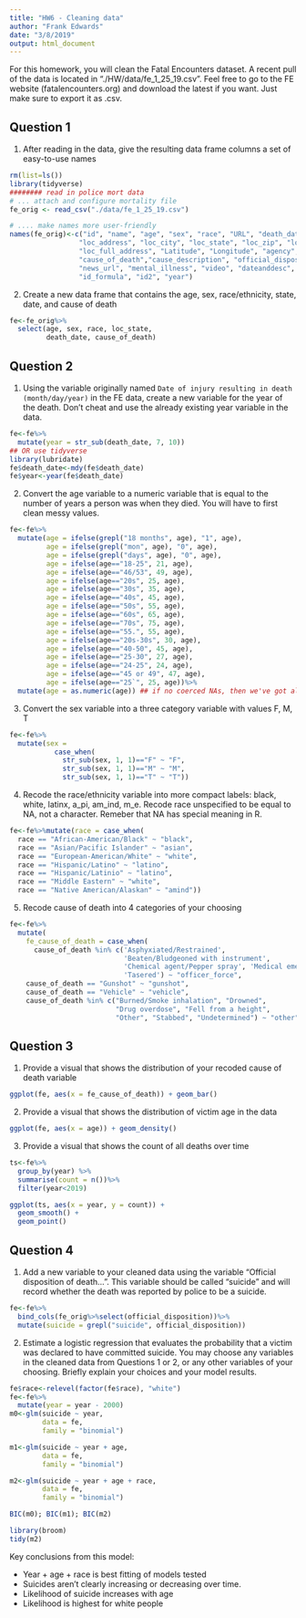 ```yaml
---
title: "HW6 - Cleaning data"
author: "Frank Edwards"
date: "3/8/2019"
output: html_document
---
```


For this homework, you will clean the Fatal Encounters dataset. A recent pull of the data is located in "./HW/data/fe_1_25_19.csv". Feel free to go to the FE website (fatalencounters.org) and download the latest if you want. Just make sure to export it as .csv.

## Question 1

1. After reading in the data, give the resulting data frame columns a set of easy-to-use names

```r
rm(list=ls())
library(tidyverse)
######## read in police mort data
# ... attach and configure mortality file
fe_orig <- read_csv("./data/fe_1_25_19.csv")

# .... make names more user-friendly
names(fe_orig)<-c("id", "name", "age", "sex", "race", "URL", "death_date", 
                 "loc_address", "loc_city", "loc_state", "loc_zip", "loc_county", 
                 "loc_full_address", "Latitude", "Longitude", "agency", 
                 "cause_of_death","cause_description", "official_disposition", 
                 "news_url", "mental_illness", "video", "dateanddesc", 
                 "id_formula", "id2", "year")
```

2. Create a new data frame that contains the age, sex, race/ethnicity, state, date, and cause of death

```r
fe<-fe_orig%>%
  select(age, sex, race, loc_state, 
         death_date, cause_of_death)
```


## Question 2

1. Using the variable originally named `Date of injury resulting in death (month/day/year)` in the FE data, create a new variable for the year of the death. Don't cheat and use the already existing year variable in the data. 

```r
fe<-fe%>%
  mutate(year = str_sub(death_date, 7, 10))
## OR use tidyverse
library(lubridate)
fe$death_date<-mdy(fe$death_date)
fe$year<-year(fe$death_date)
```


2. Convert the age variable to a numeric variable that is equal to the number of years a person was when they died. You will have to first clean messy values.

```r
fe<-fe%>%
  mutate(age = ifelse(grepl("18 months", age), "1", age),
         age = ifelse(grepl("mon", age), "0", age),
         age = ifelse(grepl("days", age), "0", age),
         age = ifelse(age=="18-25", 21, age),
         age = ifelse(age=="46/53", 49, age),
         age = ifelse(age=="20s", 25, age),
         age = ifelse(age=="30s", 35, age),
         age = ifelse(age=="40s", 45, age),
         age = ifelse(age=="50s", 55, age),
         age = ifelse(age=="60s", 65, age),
         age = ifelse(age=="70s", 75, age),
         age = ifelse(age=="55.", 55, age),
         age = ifelse(age=="20s-30s", 30, age),
         age = ifelse(age=="40-50", 45, age),
         age = ifelse(age=="25-30", 27, age),
         age = ifelse(age=="24-25", 24, age),
         age = ifelse(age=="45 or 49", 47, age),
         age = ifelse(age=="25`", 25, age))%>%
  mutate(age = as.numeric(age)) ## if no coerced NAs, then we've got all the strings
```

3. Convert the sex variable into a three category variable with values F, M, T

```r
fe<-fe%>%
  mutate(sex = 
           case_when(
             str_sub(sex, 1, 1)=="F" ~ "F",
             str_sub(sex, 1, 1)=="M" ~ "M",
             str_sub(sex, 1, 1)=="T" ~ "T"))
```

4. Recode the race/ethnicity variable into more compact labels: black, white, latinx, a_pi, am_ind, m_e. Recode race unspecified to be equal to NA, not a character. Remeber that NA has special meaning in R.

```r
fe<-fe%>%mutate(race = case_when(
  race == "African-American/Black" ~ "black",
  race == "Asian/Pacific Islander" ~ "asian",
  race == "European-American/White" ~ "white",
  race == "Hispanic/Latino" ~ "latino", 
  race == "Hispanic/Latinio" ~ "latino", 
  race == "Middle Eastern" ~ "white", 
  race == "Native American/Alaskan" ~ "amind"))
```

5. Recode cause of death into 4 categories of your choosing

```r
fe<-fe%>%
  mutate(
    fe_cause_of_death = case_when(
      cause_of_death %in% c('Asphyxiated/Restrained',
                            'Beaten/Bludgeoned with instrument',
                            'Chemical agent/Pepper spray', 'Medical emergency', 
                            'Tasered') ~ "officer_force",
    cause_of_death == "Gunshot" ~ "gunshot",
    cause_of_death == "Vehicle" ~ "vehicle",
    cause_of_death %in% c("Burned/Smoke inhalation", "Drowned",
                          "Drug overdose", "Fell from a height",
                          "Other", "Stabbed", "Undetermined") ~ "other"))
```


## Question 3

1. Provide a visual that shows the distribution of your recoded cause of death variable

```r
ggplot(fe, aes(x = fe_cause_of_death)) + geom_bar()
```

2. Provide a visual that shows the distribution of victim age in the data

```r
ggplot(fe, aes(x = age)) + geom_density()
```

3. Provide a visual that shows the count of all deaths over time

```r
ts<-fe%>%
  group_by(year) %>% 
  summarise(count = n())%>%
  filter(year<2019)

ggplot(ts, aes(x = year, y = count)) + 
  geom_smooth() + 
  geom_point()
```

## Question 4

1. Add a new variable to your cleaned data using the variable "Official disposition of death...". This variable should be called "suicide" and will record whether the death was reported by police to be a suicide. 

```r
fe<-fe%>%
  bind_cols(fe_orig%>%select(official_disposition))%>%
  mutate(suicide = grepl("suicide", official_disposition))
```


2. Estimate a logistic regression that evaluates the probability that a victim was declared to have committed suicide. You may choose any variables in the cleaned data from Questions 1 or 2, or any other variables of your choosing. Briefly explain your choices and your model results. 

```r
fe$race<-relevel(factor(fe$race), "white")
fe<-fe%>%
  mutate(year = year - 2000)
m0<-glm(suicide ~ year, 
        data = fe, 
        family = "binomial")

m1<-glm(suicide ~ year + age, 
        data = fe, 
        family = "binomial")

m2<-glm(suicide ~ year + age + race, 
        data = fe, 
        family = "binomial")

BIC(m0); BIC(m1); BIC(m2)

library(broom)
tidy(m2)
```

Key conclusions from this model:

- Year + age + race is best fitting of models tested
- Suicides aren't clearly increasing or decreasing over time. 
- Likelihood of suicide increases with age
- Likelihood is highest for white people

